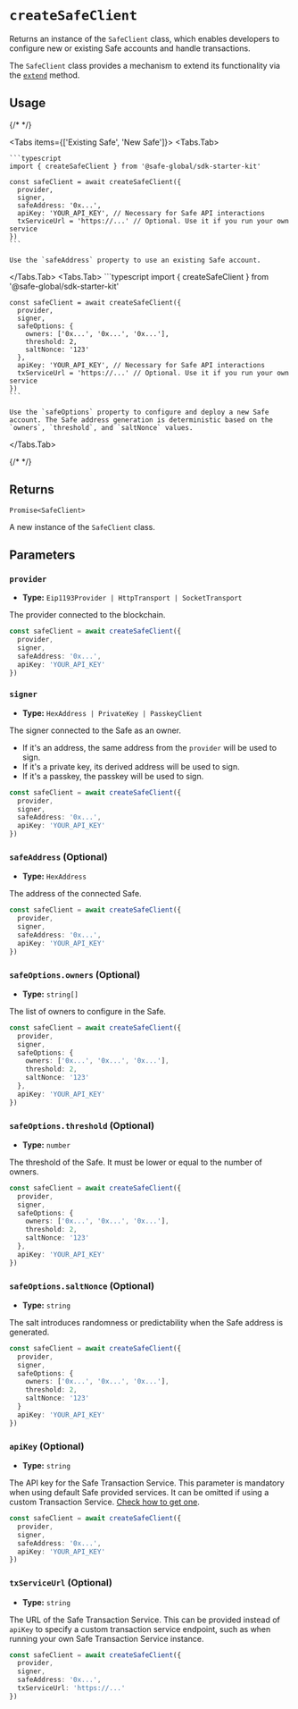 
# `createSafeClient`

Returns an instance of the `SafeClient` class, which enables developers to configure new or existing Safe accounts and handle transactions.

The `SafeClient` class provides a mechanism to extend its functionality via the [`extend`](./extend.mdx) method.

## Usage

{/* <!-- vale off --> */}

<Tabs items={['Existing Safe', 'New Safe']}>
  <Tabs.Tab>
    

    ```typescript   
    import { createSafeClient } from '@safe-global/sdk-starter-kit'

    const safeClient = await createSafeClient({
      provider,
      signer,
      safeAddress: '0x...',
      apiKey: 'YOUR_API_KEY', // Necessary for Safe API interactions
      txServiceUrl = 'https://...' // Optional. Use it if you run your own service
    })
    ```

    Use the `safeAddress` property to use an existing Safe account.
  </Tabs.Tab>
  <Tabs.Tab>
    ```typescript 
    import { createSafeClient } from '@safe-global/sdk-starter-kit'

    const safeClient = await createSafeClient({
      provider,
      signer,
      safeOptions: {
        owners: ['0x...', '0x...', '0x...'],
        threshold: 2,
        saltNonce: '123'
      },
      apiKey: 'YOUR_API_KEY', // Necessary for Safe API interactions
      txServiceUrl = 'https://...' // Optional. Use it if you run your own service
    })
    ```

    Use the `safeOptions` property to configure and deploy a new Safe account. The Safe address generation is deterministic based on the `owners`, `threshold`, and `saltNonce` values. 
  </Tabs.Tab>
</Tabs>

{/* <!-- vale on --> */}

## Returns

`Promise<SafeClient>`

A new instance of the `SafeClient` class.

## Parameters

### `provider`

- **Type:** `Eip1193Provider | HttpTransport | SocketTransport`

The provider connected to the blockchain.

```typescript focus=2
const safeClient = await createSafeClient({
  provider,
  signer,
  safeAddress: '0x...',
  apiKey: 'YOUR_API_KEY'
})
```

### `signer`

- **Type:** `HexAddress | PrivateKey | PasskeyClient`

The signer connected to the Safe as an owner.
- If it's an address, the same address from the `provider` will be used to sign.
- If it's a private key, its derived address will be used to sign.
- If it's a passkey, the passkey will be used to sign.

```typescript focus=3
const safeClient = await createSafeClient({
  provider,
  signer,
  safeAddress: '0x...',
  apiKey: 'YOUR_API_KEY'
})
```

### `safeAddress` (Optional)

- **Type:** `HexAddress`

The address of the connected Safe.

```typescript focus=4
const safeClient = await createSafeClient({
  provider,
  signer,
  safeAddress: '0x...',
  apiKey: 'YOUR_API_KEY'
})
```

### `safeOptions.owners` (Optional)

- **Type:** `string[]`

The list of owners to configure in the Safe.

```typescript focus=5
const safeClient = await createSafeClient({
  provider,
  signer,
  safeOptions: {
    owners: ['0x...', '0x...', '0x...'],
    threshold: 2,
    saltNonce: '123'
  },
  apiKey: 'YOUR_API_KEY'
})
```

### `safeOptions.threshold` (Optional)

- **Type:** `number`

The threshold of the Safe. It must be lower or equal to the number of owners.

```typescript focus=6
const safeClient = await createSafeClient({
  provider,
  signer,
  safeOptions: {
    owners: ['0x...', '0x...', '0x...'],
    threshold: 2,
    saltNonce: '123'
  },
  apiKey: 'YOUR_API_KEY'
})
```

### `safeOptions.saltNonce` (Optional)

- **Type:** `string`

The salt introduces randomness or predictability when the Safe address is generated.

```typescript focus=7
const safeClient = await createSafeClient({
  provider,
  signer,
  safeOptions: {
    owners: ['0x...', '0x...', '0x...'],
    threshold: 2,
    saltNonce: '123'
  }
  apiKey: 'YOUR_API_KEY'
})
```

### `apiKey` (Optional)

- **Type:** `string`

The API key for the Safe Transaction Service. This parameter is mandatory when using default Safe provided services. It can be omitted if using a custom Transaction Service. [Check how to get one](/core-api/how-to-use-api-keys).

```typescript focus=5
const safeClient = await createSafeClient({
  provider,
  signer,
  safeAddress: '0x...',
  apiKey: 'YOUR_API_KEY'
})
```

### `txServiceUrl` (Optional)

- **Type:** `string`

The URL of the Safe Transaction Service. This can be provided instead of `apiKey` to specify a custom transaction service endpoint, such as when running your own Safe Transaction Service instance.

```typescript focus=5
const safeClient = await createSafeClient({
  provider,
  signer,
  safeAddress: '0x...',
  txServiceUrl: 'https://...'
})
```
